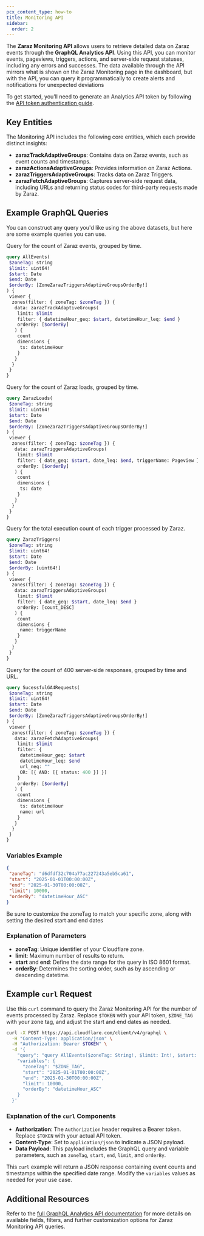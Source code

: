 ```yaml
---
pcx_content_type: how-to
title: Monitoring API
sidebar:
  order: 2
---
```



The **Zaraz Monitoring API** allows users to retrieve detailed data on Zaraz events through the **GraphQL Analytics API**. Using this API, you can monitor events, pageviews, triggers, actions, and server-side request statuses, including any errors and successes. The data available through the API mirrors what is shown on the Zaraz Monitoring page in the dashboard, but with the API, you can query it programmatically to create alerts and notifications for unexpected deviations

To get started, you’ll need to generate an Analytics API token by following the [API token authentication guide](/analytics/graphql-api/getting-started/authentication/api-token-auth/).

## Key Entities

The Monitoring API includes the following core entities, which each provide distinct insights:

- **zarazTrackAdaptiveGroups**: Contains data on Zaraz events, such as event counts and timestamps.
- **zarazActionsAdaptiveGroups**: Provides information on Zaraz Actions.
- **zarazTriggersAdaptiveGroups**: Tracks data on Zaraz Triggers.
- **zarazFetchAdaptiveGroups**: Captures server-side request data, including URLs and returning status codes for third-party requests made by Zaraz.

## Example GraphQL Queries

You can construct any query you'd like using the above datasets, but here are some example queries you can use.

<Tabs syncKey="GQLExamples"><TabItem label="Events">

Query for the count of Zaraz events, grouped by time.

```graphql
query AllEvents(
 $zoneTag: string
 $limit: uint64!
 $start: Date
 $end: Date
 $orderBy: [ZoneZarazTriggersAdaptiveGroupsOrderBy!]
) {
 viewer {
  zones(filter: { zoneTag: $zoneTag }) {
   data: zarazTrackAdaptiveGroups(
    limit: $limit
    filter: { datetimeHour_geq: $start, datetimeHour_leq: $end }
    orderBy: [$orderBy]
   ) {
    count
    dimensions {
     ts: datetimeHour
    }
   }
  }
 }
}
```

</TabItem><TabItem label="Loads">

Query for the count of Zaraz loads, grouped by time.

```graphql
query ZarazLoads(
 $zoneTag: string
 $limit: uint64!
 $start: Date
 $end: Date
 $orderBy: [ZoneZarazTriggersAdaptiveGroupsOrderBy!]
) {
 viewer {
  zones(filter: { zoneTag: $zoneTag }) {
   data: zarazTriggersAdaptiveGroups(
    limit: $limit
    filter: { date_geq: $start, date_leq: $end, triggerName: Pageview }
    orderBy: [$orderBy]
   ) {
    count
    dimensions {
     ts: date
    }
   }
  }
 }
}
```

</TabItem> <TabItem label="Triggers">

Query for the total execution count of each trigger processed by Zaraz.

```graphql
query ZarazTriggers(
 $zoneTag: string
 $limit: uint64!
 $start: Date
 $end: Date
 $orderBy: [uint64!]
) {
 viewer {
  zones(filter: { zoneTag: $zoneTag }) {
   data: zarazTriggersAdaptiveGroups(
    limit: $limit
    filter: { date_geq: $start, date_leq: $end }
    orderBy: [count_DESC]
   ) {
    count
    dimensions {
     name: triggerName
    }
   }
  }
 }
}
```

</TabItem><TabItem label="Erroneous responses">

Query for the count of 400 server-side responses, grouped by time and URL.

```graphql
query SucessfulGA4Requests(
 $zoneTag: string
 $limit: uint64!
 $start: Date
 $end: Date
 $orderBy: [ZoneZarazTriggersAdaptiveGroupsOrderBy!]
) {
 viewer {
  zones(filter: { zoneTag: $zoneTag }) {
   data: zarazFetchAdaptiveGroups(
    limit: $limit
    filter: {
     datetimeHour_geq: $start
     datetimeHour_leq: $end
     url_neq: ""
     OR: [{ AND: [{ status: 400 }] }]
    }
    orderBy: [$orderBy]
   ) {
    count
    dimensions {
     ts: datetimeHour
     name: url
    }
   }
  }
 }
}
```

 </TabItem></Tabs>

### Variables Example

```json
{
 "zoneTag": "d6dfdf32c704a77ac227243a5eb5ca61",
 "start": "2025-01-01T00:00:00Z",
 "end": "2025-01-30T00:00:00Z",
 "limit": 10000,
 "orderBy": "datetimeHour_ASC"
}
```

Be sure to customize the zoneTag to match your specific zone, along with setting the desired start and end dates

### Explanation of Parameters

- **zoneTag**: Unique identifier of your Cloudflare zone.
- **limit**: Maximum number of results to return.
- **start** and **end**: Define the date range for the query in ISO 8601 format.
- **orderBy**: Determines the sorting order, such as by ascending or descending datetime.

## Example `curl` Request

Use this `curl` command to query the Zaraz Monitoring API for the number of events processed by Zaraz. Replace `$TOKEN` with your API token, `$ZONE_TAG` with your zone tag, and adjust the start and end dates as needed.

```bash
curl -X POST https://api.cloudflare.com/client/v4/graphql \
  -H "Content-Type: application/json" \
  -H "Authorization: Bearer $TOKEN" \
  -d '{
    "query": "query AllEvents($zoneTag: String!, $limit: Int!, $start: Date, $end: Date, $orderBy: [ZoneZarazTriggersAdaptiveGroupsOrderBy!]) { viewer { zones(filter: { zoneTag: $zoneTag }) { data: zarazTrackAdaptiveGroups( limit: $limit filter: { datetimeHour_geq: $start datetimeHour_leq: $end } orderBy: [$orderBy] ) { count dimensions { ts: datetimeHour } } } } }",
    "variables": {
      "zoneTag": "$ZONE_TAG",
      "start": "2025-01-01T00:00:00Z",
      "end": "2025-01-30T00:00:00Z",
      "limit": 10000,
      "orderBy": "datetimeHour_ASC"
    }
  }'
```

### Explanation of the `curl` Components

- **Authorization**: The `Authorization` header requires a Bearer token. Replace `$TOKEN` with your actual API token.
- **Content-Type**: Set to `application/json` to indicate a JSON payload.
- **Data Payload**: This payload includes the GraphQL query and variable parameters, such as `zoneTag`, `start`, `end`, `limit`, and `orderBy`.

This `curl` example will return a JSON response containing event counts and timestamps within the specified date range. Modify the `variables` values as needed for your use case.

## Additional Resources

Refer to the [full GraphQL Analytics API documentation](/analytics/graphql-api/) for more details on available fields, filters, and further customization options for Zaraz Monitoring API queries.
